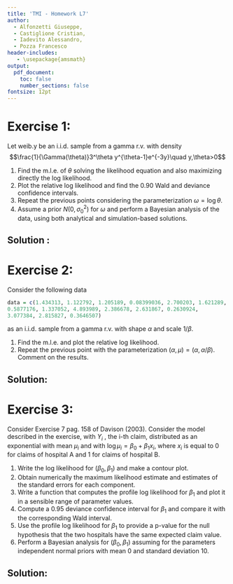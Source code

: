 ```yaml
---
title: 'TMI - Homework L7'
author: 
  - Alfonzetti Giuseppe,
  - Castiglione Cristian, 
  - Iadevito Alessandro,
  - Pozza Francesco
header-includes:
   - \usepackage{amsmath}
output:
  pdf_document:
    toc: false
    number_sections: false
fontsize: 12pt
---
```


# Exercise 1:
Let weib.y be an i.i.d. sample from a gamma r.v. with density
$$\frac{1}{\Gamma(\theta)}3^\theta y^{\theta-1}e^{-3y}\quad y,\theta>0$$

1. Find the m.l.e. of $\theta$ solving the likelihood equation and also maximizing directly the log likelihood.
2. Plot the relative log likelihood and find the 0.90 Wald and deviance confidence intervals.
3. Repeat the previous points considering the parameterization $\omega=\log\theta$.
4. Assume a prior $N(0,\sigma_0^2)$ for $\omega$ and perform a Bayesian analysis of the data, using both analytical and
simulation-based solutions.

## Solution :

\newpage 
# Exercise 2:
Consider the following data
```r
data = c(1.434313, 1.122792, 1.205189, 0.08399036, 2.700203, 1.621289,
0.5877176, 1.337052, 4.893989, 2.386678, 2.631867, 0.2630924,
3.077384, 2.815827, 0.3646507)
```

as an i.i.d. sample from a gamma r.v. with shape $\alpha$ and scale $1/\beta$.

1. Find the m.l.e. and plot the relative log likelihood.
2. Repeat the previous point with the parameterization $(\alpha, \mu) = (\alpha, \alpha/\beta)$. Comment on the results.

## Solution:

\newpage
# Exercise 3:
Consider Exercise 7 pag. 158 of Davison (2003). Consider the model described in the exercise, with $Y_i$ , the i-th claim, distributed as an exponential with mean $\mu_i$ and with $\log \mu_i = \beta_0 + \beta_1 x_i$, where $x_i$ is equal to $0$ for claims of hospital A and $1$ for claims of hospital B.

1. Write the log likelihood for $(\beta_0 ,\beta_1)$ and make a contour plot.
2. Obtain numerically the maximum likelihood estimate and estimates of the standard errors for each component.
3. Write a function that computes the profile log likelihood for $\beta_1$ and plot it in a sensible range of parameter
values.
4. Compute a $0.95$ deviance confidence interval for $\beta_1$ and compare it with the corresponding Wald interval.
5. Use the profile log likelihood for $\beta_1$ to provide a p-value for the null hypothesis that the two hospitals have the
same expected claim value.
6. Perform a Bayesian analysis for $(\beta_0 ,\beta_1)$ assuming for the parameters independent normal priors with mean $0$
and standard deviation $10$.

## Solution:






